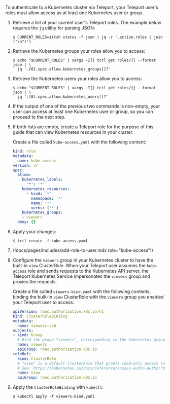 To authenticate to a Kubernetes cluster via Teleport, your Teleport user's roles
must allow access as at least one Kubernetes user or group.

1. Retrieve a list of your current user's Teleport roles. The example below
   requires the `jq` utility for parsing JSON:

   ```code
   $ CURRENT_ROLES=$(tsh status -f json | jq -r '.active.roles | join ("\n")')
   ```

1. Retrieve the Kubernetes groups your roles allow you to access:

   ```code
   $ echo "$CURRENT_ROLES" | xargs -I{} tctl get roles/{} --format json | \
     jq '.[0].spec.allow.kubernetes_groups[]?'
   ```

1. Retrieve the Kubernetes users your roles allow you to access:

   ```code
   $ echo "$CURRENT_ROLES" | xargs -I{} tctl get roles/{} --format json | \
     jq '.[0].spec.allow.kubernetes_users[]?'
   ```

1. If the output of one of the previous two commands is non-empty, your user can
   access at least one Kubernetes user or group, so you can proceed to the next
   step.

1. If both lists are empty, create a Teleport role for the purpose of this guide
   that can view Kubernetes resources in your cluster.


   Create a file called `kube-access.yaml` with the following content:
   
   ```yaml
   kind: role
   metadata:
     name: kube-access
   version: v7
   spec:
     allow:
       kubernetes_labels:
         '*': '*'
       kubernetes_resources:
         - kind: '*'
           namespace: '*'
           name: '*'
           verbs: ['*']
       kubernetes_groups:
       - viewers
     deny: {}
   ```

1. Apply your changes:

   ```code
   $ tctl create -f kube-access.yaml
   ```

1. (!docs/pages/includes/add-role-to-user.mdx role="kube-access"!)

1. Configure the `viewers` group in your Kubernetes cluster to have the built-in
   `view` ClusterRole. When your Teleport user assumes the `kube-access` role
   and sends requests to the Kubernetes API server, the Teleport Kubernetes
   Service impersonates the `viewers` group and proxies the requests.

   Create a file called `viewers-bind.yaml` with the following contents, binding
   the built-in `view` ClusterRole with the `viewers` group you enabled your
   Teleport user to access:
   
   ```yaml
   apiVersion: rbac.authorization.k8s.io/v1
   kind: ClusterRoleBinding
   metadata:
     name: viewers-crb
   subjects:
   - kind: Group
     # Bind the group "viewers", corresponding to the kubernetes_groups we assigned our "kube-access" role above
     name: viewers
     apiGroup: rbac.authorization.k8s.io
   roleRef:
     kind: ClusterRole
     # "view" is a default ClusterRole that grants read-only access to resources
     # See: https://kubernetes.io/docs/reference/access-authn-authz/rbac/#user-facing-roles
     name: view
     apiGroup: rbac.authorization.k8s.io
   ```

1. Apply the `ClusterRoleBinding` with `kubectl`:

   ```code
   $ kubectl apply -f viewers-bind.yaml
   ```
